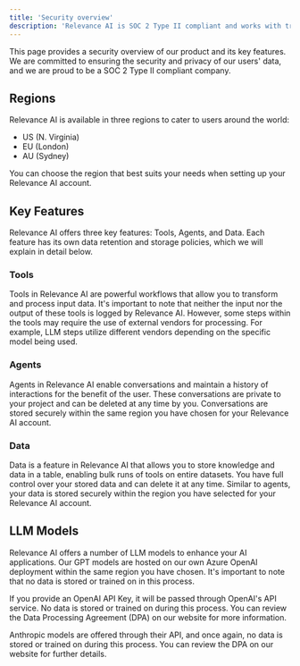 ```yaml
---
title: 'Security overview'
description: 'Relevance AI is SOC 2 Type II compliant and works with trusted vendors.'
---
```


This page provides a security overview of our product and its key features. We are committed to ensuring the security and privacy of our users' data, and we are proud to be a SOC 2 Type II compliant company. 

## Regions

Relevance AI is available in three regions to cater to users around the world:

- US (N. Virginia)
- EU (London)
- AU (Sydney)

You can choose the region that best suits your needs when setting up your Relevance AI account.

## Key Features

Relevance AI offers three key features: Tools, Agents, and Data. Each feature has its own data retention and storage policies, which we will explain in detail below.

### Tools

Tools in Relevance AI are powerful workflows that allow you to transform and process input data. It's important to note that neither the input nor the output of these tools is logged by Relevance AI. However, some steps within the tools may require the use of external vendors for processing. For example, LLM steps utilize different vendors depending on the specific model being used.

### Agents

Agents in Relevance AI enable conversations and maintain a history of interactions for the benefit of the user. These conversations are private to your project and can be deleted at any time by you. Conversations are stored securely within the same region you have chosen for your Relevance AI account.

### Data

Data is a feature in Relevance AI that allows you to store knowledge and data in a table, enabling bulk runs of tools on entire datasets. You have full control over your stored data and can delete it at any time. Similar to agents, your data is stored securely within the region you have selected for your Relevance AI account.

## LLM Models

Relevance AI offers a number of LLM models to enhance your AI applications. Our GPT models are hosted on our own Azure OpenAI deployment within the same region you have chosen. It's important to note that no data is stored or trained on in this process.

If you provide an OpenAI API Key, it will be passed through OpenAI's API service. No data is stored or trained on during this process. You can review the Data Processing Agreement (DPA) on our website for more information.

Anthropic models are offered through their API, and once again, no data is stored or trained on during this process. You can review the DPA on our website for further details.
